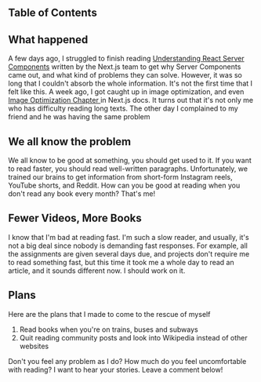 ## Table of Contents

## What happened

A few days ago, I struggled to finish reading [Understanding React Server Components](https://vercel.com/blog/understanding-react-server-components) written by the Next.js team to get why Server Components came out, and what kind of problems they can solve. However, it was so long that I couldn't absorb the whole information. It's not the first time that I felt like this. A week ago, I got caught up in image optimization, and even [Image Optimization Chapter
](https://nextjs.org/docs/pages/building-your-application/optimizing/images) in Next.js docs. It turns out that it's not only me who has difficulty reading long texts. The other day I complained to my friend and he was having the same problem

## We all know the problem

We all know to be good at something, you should get used to it. If you want to read faster, you should read well-written paragraphs. Unfortunately, we trained our brains to get information from short-form Instagram reels, YouTube shorts, and Reddit. How can you be good at reading when you don't read any book every month? That's me!

## Fewer Videos, More Books

I know that I'm bad at reading fast. I'm such a slow reader, and usually, it's not a big deal since nobody is demanding fast responses. For example, all the assignments are given several days due, and projects don't require me to read something fast, but this time it took me a whole day to read an article, and it sounds different now. I should work on it.

## Plans

Here are the plans that I made to come to the rescue of myself

1. Read books when you're on trains, buses and subways
2. Quit reading community posts and look into Wikipedia instead of other websites

Don't you feel any problem as I do? How much do you feel uncomfortable with reading? I want to hear your stories. Leave a comment below!
